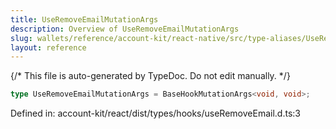 ```yaml
---
title: UseRemoveEmailMutationArgs
description: Overview of UseRemoveEmailMutationArgs
slug: wallets/reference/account-kit/react-native/src/type-aliases/UseRemoveEmailMutationArgs
layout: reference
---
```


{/* This file is auto-generated by TypeDoc. Do not edit manually. */}

```ts
type UseRemoveEmailMutationArgs = BaseHookMutationArgs<void, void>;
```

Defined in: account-kit/react/dist/types/hooks/useRemoveEmail.d.ts:3
